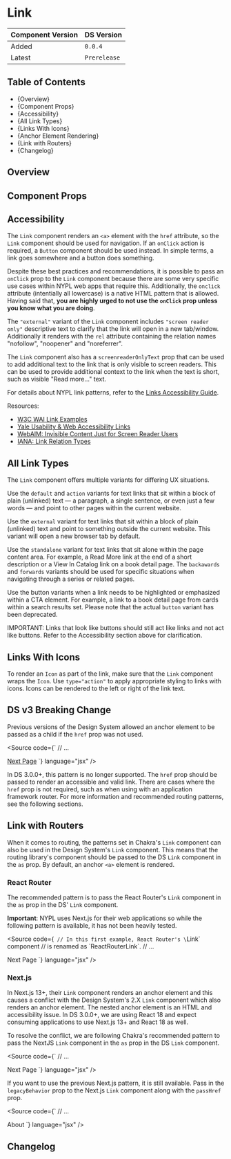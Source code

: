 

<Meta of={LinkStories} />

# Link

| Component Version | DS Version   |
| ----------------- | ------------ |
| Added             | `0.0.4`      |
| Latest            | `Prerelease` |

## Table of Contents

- {<Link href="#overview" target="_self">Overview</Link>}
- {<Link href="#component-props" target="_self">Component Props</Link>}
- {<Link href="#accessibility" target="_self">Accessibility</Link>}
- {<Link href="#all-link-types" target="_self">All Link Types</Link>}
- {<Link href="#links-with-icons" target="_self">Links With Icons</Link>}
- {<Link href="#anchor-element-rendering" target="_self">Anchor Element Rendering</Link>}
- {<Link href="#link-with-routers" target="_self">Link with Routers</Link>}
- {<Link href="#changelog" target="_self">Changelog</Link>}

## Overview

<Description of={LinkStories} />

## Component Props

<Canvas of={LinkStories.WithControls} />

<ArgTypes of={LinkStories.WithControls} />

## Accessibility

The `Link` component renders an `<a>` element with the `href` attribute, so the
`Link` component should be used for navigation. If an `onClick` action is
required, a `Button` component should be used instead. In simple terms, a link
goes somewhere and a button does something.

Despite these best practices and recommendations, it is possible to pass an
`onClick` prop to the `Link` component because there are some very specific use
cases within NYPL web apps that require this. Additionally, the `onclick`
attribute (intentially all lowercase) is a native HTML pattern that is allowed.
Having said that, **you are highly urged to not use the `onClick` prop unless
you know what you are doing**.

The `"external"` variant of the `Link` component includes `"screen reader only"`
descriptive text to clarify that the link will open in a new tab/window.
Additionally it renders with the `rel` attribute containing
the relation names "nofollow", "noopener" and "noreferrer".

<Canvas of={LinkStories.Accessibility} />

The `Link` component also has a `screenreaderOnlyText` prop that can be used to
add additional text to the link that is only visible to screen readers. This can
be used to provide additional context to the link when the text is short, such
as visible "Read more..." text.

For details about NYPL link patterns, refer to the [Links Accessibility
Guide](/?path=/docs/accessibility-guide-links--docs).

Resources:

- [W3C WAI Link Examples](https://www.w3.org/TR/wai-aria-practices-1.1/examples/link/link.html)
- [Yale Usability & Web Accessibility Links](https://usability.yale.edu/web-accessibility/articles/links)
- [WebAIM: Invisible Content Just for Screen Reader Users](https://webaim.org/techniques/css/invisiblecontent/)
- [IANA: Link Relation Types](https://www.iana.org/assignments/link-relations/link-relations.xhtml)

## All Link Types

The `Link` component offers multiple variants for differing UX situations.

Use the `default` and `action` variants for text links that sit within a block
of plain (unlinked) text — a paragraph, a single sentence, or even just a few
words — and point to other pages within the current website.

Use the `external` variant for text links that sit within a block of plain
(unlinked) text and point to something outside the current website. This variant
will open a new browser tab by default.

Use the `standalone` variant for text links that sit alone within the page
content area. For example, a Read More link at the end of a short description or
a View In Catalog link on a book detail page. The `backawards` and `forwards`
variants should be used for specific situations when navigating through a series
or related pages.

Use the button variants when a link needs to be highlighted or emphasized within
a CTA element. For example, a link to a book detail page from cards within a
search results set. Please note that the actual `button` variant has been
deprecated.

IMPORTANT: Links that look like buttons should still act like links and not act
like buttons. Refer to the <Link href="#accessibility"
target="_self">Accessibility</Link> section above for clarification.

<Canvas of={LinkStories.AllLinkTypes} />

## Links With Icons

To render an `Icon` as part of the link, make sure that the `Link` component
wraps the `Icon`. Use `type="action"` to apply appropriate styling to
links with icons. Icons can be rendered to the left or right of the link text.

<Canvas of={LinkStories.LinksWithIcons} />

## DS v3 Breaking Change

Previous versions of the Design System allowed an anchor element to be passed
as a child if the `href` prop was not used.

<Source
  code={`
// ...

<Link>
  <a href="#">Next Page</a>
</Link>
`} language="jsx" />

In DS 3.0.0+, this pattern is no longer supported. The `href` prop should be
passed to render an accessible and valid link. There are cases where the `href`
prop is not required, such as when using with an application framework router.
For more information and recommended routing patterns, see the following
sections.

## Link with Routers

When it comes to routing, the patterns set in Chakra's `Link` component can also
be used in the Design System's `Link` component. This means that the routing
library's component should be passed to the DS `Link` component in the `as` prop.
By default, an anchor `<a>` element is rendered.

### React Router

The recommended pattern is to pass the React Router's `Link` component in the
`as` prop in the DS' `Link` component.

**Important**: NYPL uses Next.js for their web applications so while the
following pattern is available, it has not been heavily tested.

<Source
  code={`
// In this first example, React Router's \`Link\` component
// is renamed as \`ReactRouterLink\`.
// ...

<Link as={ReactRouterLink} type="action" href="#">
  Next Page
</Link>
`} language="jsx" />

### Next.js

In Next.js 13+, their `Link` component renders an anchor element and this
causes a conflict with the Design System's 2.X `Link` component which also
renders an anchor element. The nested anchor element is an HTML and
accessibility issue. In DS 3.0.0+, we are using React 18 and expect consuming
applications to use Next.js 13+ and React 18 as well.

To resolve the conflict, we are following Chakra's recommended pattern to pass
the NextJS `Link` component in the `as` prop in the DS `Link` component.

<Source
  code={`
// ...

<Link as={NextLink} type="action" href="#">
  Next Page
</Link>
`} language="jsx" />

If you want to use the previous Next.js pattern, it is still available. Pass in
the `legacyBehavior` prop to the Next.js `Link` component along with the
`passHref` prop.

<Source
  code={`
// ...

<NextLink href="/about" passHref legacyBehavior>
  <Link>About</Link>
</NextLink>
`} language="jsx" />

## Changelog

<ComponentChangelogTable changelogData={changelogData} />
